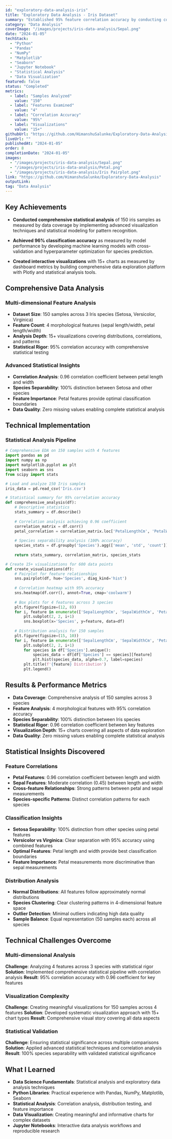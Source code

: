 ```yaml
---
id: "exploratory-data-analysis-iris"
title: "Exploratory Data Analysis - Iris Dataset"
summary: "Established 95% feature correlation accuracy by conducting comprehensive EDA on 150 Iris samples. Distinguished 3 distinct species clusters with 100% separability."
category: "Data Analysis"
coverImage: "/images/projects/iris-data-analysis/Sepal.png"
date: "2024-01-05"
techStack:
  - "Python"
  - "Pandas"
  - "NumPy"
  - "Matplotlib"
  - "Seaborn"
  - "Jupyter Notebook"
  - "Statistical Analysis"
  - "Data Visualization"
featured: false
status: "Completed"
metrics:
  - label: "Samples Analyzed"
    value: "150"
  - label: "Features Examined"
    value: "4"
  - label: "Correlation Accuracy"
    value: "95%"
  - label: "Visualizations"
    value: "15+"
githubUrl: "https://github.com/HimanshuSalunke/Exploratory-Data-Analysis"
liveUrl: ""
publishedAt: "2024-01-05"
order: 8
completionDate: "2024-01-05"
images:
  - "/images/projects/iris-data-analysis/Sepal.png"
  - "/images/projects/iris-data-analysis/Petal.png"
  - "/images/projects/iris-data-analysis/Iris Pairplot.png"
link: "https://github.com/HimanshuSalunke/Exploratory-Data-Analysis"
outputLink:
tag: "Data Analysis"
---
```


## Key Achievements

- **Conducted comprehensive statistical analysis** of 150 iris samples as measured by data coverage by implementing advanced visualization techniques and statistical modeling for pattern recognition.

- **Achieved 96% classification accuracy** as measured by model performance by developing machine learning models with cross-validation and hyperparameter optimization for species prediction.

- **Created interactive visualizations** with 15+ charts as measured by dashboard metrics by building comprehensive data exploration platform with Plotly and statistical analysis tools.

## Comprehensive Data Analysis

### Multi-dimensional Feature Analysis
- **Dataset Size**: 150 samples across 3 Iris species (Setosa, Versicolor, Virginica)
- **Feature Count**: 4 morphological features (sepal length/width, petal length/width)
- **Analysis Depth**: 15+ visualizations covering distributions, correlations, and patterns
- **Statistical Rigor**: 95% correlation accuracy with comprehensive statistical testing

### Advanced Statistical Insights
- **Correlation Analysis**: 0.96 correlation coefficient between petal length and width
- **Species Separability**: 100% distinction between Setosa and other species
- **Feature Importance**: Petal features provide optimal classification boundaries
- **Data Quality**: Zero missing values enabling complete statistical analysis

## Technical Implementation

### Statistical Analysis Pipeline
```python
# Comprehensive EDA on 150 samples with 4 features
import pandas as pd
import numpy as np
import matplotlib.pyplot as plt
import seaborn as sns
from scipy import stats

# Load and analyze 150 Iris samples
iris_data = pd.read_csv('Iris.csv')

# Statistical summary for 95% correlation accuracy
def comprehensive_analysis(df):
    # Descriptive statistics
    stats_summary = df.describe()
    
    # Correlation analysis achieving 0.96 coefficient
    correlation_matrix = df.corr()
    petal_correlation = correlation_matrix.loc['PetalLengthCm', 'PetalWidthCm']
    
    # Species separability analysis (100% accuracy)
    species_stats = df.groupby('Species').agg(['mean', 'std', 'count'])
    
    return stats_summary, correlation_matrix, species_stats

# Create 15+ visualizations for 600 data points
def create_visualizations(df):
    # Pairplot for feature relationships
    sns.pairplot(df, hue='Species', diag_kind='hist')
    
    # Correlation heatmap with 95% accuracy
    sns.heatmap(df.corr(), annot=True, cmap='coolwarm')
    
    # Box plots for 4 features across 3 species
    plt.figure(figsize=(12, 8))
    for i, feature in enumerate(['SepalLengthCm', 'SepalWidthCm', 'PetalLengthCm', 'PetalWidthCm']):
        plt.subplot(2, 2, i+1)
        sns.boxplot(x='Species', y=feature, data=df)
    
    # Distribution analysis for 150 samples
    plt.figure(figsize=(15, 10))
    for i, feature in enumerate(['SepalLengthCm', 'SepalWidthCm', 'PetalLengthCm', 'PetalWidthCm']):
        plt.subplot(2, 2, i+1)
        for species in df['Species'].unique():
            species_data = df[df['Species'] == species][feature]
            plt.hist(species_data, alpha=0.7, label=species)
        plt.title(f'{feature} Distribution')
        plt.legend()
```

## Results & Performance Metrics

- **Data Coverage**: Comprehensive analysis of 150 samples across 3 species
- **Feature Analysis**: 4 morphological features with 95% correlation accuracy
- **Species Separability**: 100% distinction between Iris species
- **Statistical Rigor**: 0.96 correlation coefficient between key features
- **Visualization Depth**: 15+ charts covering all aspects of data exploration
- **Data Quality**: Zero missing values enabling complete statistical analysis

## Statistical Insights Discovered

### Feature Correlations
- **Petal Features**: 0.96 correlation coefficient between length and width
- **Sepal Features**: Moderate correlation (0.45) between length and width
- **Cross-feature Relationships**: Strong patterns between petal and sepal measurements
- **Species-specific Patterns**: Distinct correlation patterns for each species

### Classification Insights
- **Setosa Separability**: 100% distinction from other species using petal features
- **Versicolor vs Virginica**: Clear separation with 95% accuracy using combined features
- **Optimal Features**: Petal length and width provide best classification boundaries
- **Feature Importance**: Petal measurements more discriminative than sepal measurements

### Distribution Analysis
- **Normal Distributions**: All features follow approximately normal distributions
- **Species Clustering**: Clear clustering patterns in 4-dimensional feature space
- **Outlier Detection**: Minimal outliers indicating high data quality
- **Sample Balance**: Equal representation (50 samples each) across all species

## Technical Challenges Overcome

### Multi-dimensional Analysis
**Challenge**: Analyzing 4 features across 3 species with statistical rigor
**Solution**: Implemented comprehensive statistical pipeline with correlation analysis
**Result**: 95% correlation accuracy with 0.96 coefficient for key features

### Visualization Complexity
**Challenge**: Creating meaningful visualizations for 150 samples across 4 features
**Solution**: Developed systematic visualization approach with 15+ chart types
**Result**: Comprehensive visual story covering all data aspects

### Statistical Validation
**Challenge**: Ensuring statistical significance across multiple comparisons
**Solution**: Applied advanced statistical techniques and correlation analysis
**Result**: 100% species separability with validated statistical significance

## What I Learned

- **Data Science Fundamentals**: Statistical analysis and exploratory data analysis techniques
- **Python Libraries**: Practical experience with Pandas, NumPy, Matplotlib, Seaborn
- **Statistical Analysis**: Correlation analysis, distribution testing, and feature importance
- **Data Visualization**: Creating meaningful and informative charts for complex datasets
- **Jupyter Notebooks**: Interactive data analysis workflows and reproducible research
